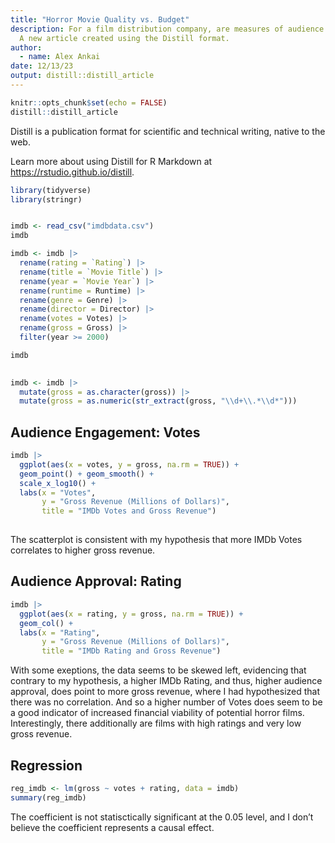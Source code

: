 ```yaml
---
title: "Horror Movie Quality vs. Budget"
description: For a film distribution company, are measures of audience engagement and approval on IMDb good indicators of how much revenue a potential film will earn? In this study, Over the summer, I interned for a film distribution company whose purpose is to aquire films to be distributed on streaming platforms like Pluto TV, Amazon Video, and Peacock. The biggest concern was whether an aquired film will be lucrative. It has to be good enough to interest viewers; the more viewers the more revenue brought in to the company. Therefore, in this study, I aim to use the movie database platform IMDb to find out if it can be used to accurately analyze a film's earning potential before deciding to buy the rights. IMDb has two statistics that I'm interested in for measuring audience engagement and approval: Votes and Rating. Votes indicates how many people "like" a film, while Rating is more two sided by indicating both whether viewers tend to like or dislike a film. Votes are better at gaging audience engagement than approval: higher-grossing films tend to get more Votes because films with the most viewers are engaged with the most on IMDb. On the other hand, Ratings do not reflect how many viewers interact with a film on the platform. My hypothesis is that more votes correlates with more gross revenue earned, which would make IMDb Votes a good measure of a film's money-making potential. On the contrary, I predict that IMDb Rating has no correlation with gross revenue, because even films that are considered "bad," as in, low quality, cheesy, etc. can earn a lot of money and viewers (for example, Snakes on a Plane and Sharknado). My explanatory variables are IMDb Votes and Rating. My outcome variable is Gross Revenue, which measures the gross revenue of a film upon release. 
  A new article created using the Distill format.
author:
  - name: Alex Ankai 
date: 12/13/23
output: distill::distill_article
---
```


```r
knitr::opts_chunk$set(echo = FALSE)
distill::distill_article
```

Distill is a publication format for scientific and technical writing, native to the web. 

Learn more about using Distill for R Markdown at <https://rstudio.github.io/distill>.


```r
library(tidyverse)
library(stringr)


imdb <- read_csv("imdbdata.csv")
imdb

imdb <- imdb |>
  rename(rating = `Rating`) |>
  rename(title = `Movie Title`) |>
  rename(year = `Movie Year`) |>
  rename(runtime = Runtime) |>
  rename(genre = Genre) |>
  rename(director = Director) |>
  rename(votes = Votes) |>
  rename(gross = Gross) |>
  filter(year >= 2000)

imdb
  

imdb <- imdb |>
  mutate(gross = as.character(gross)) |>
  mutate(gross = as.numeric(str_extract(gross, "\\d+\\.*\\d*")))

```


## Audience Engagement: Votes

```r

imdb |>
  ggplot(aes(x = votes, y = gross, na.rm = TRUE)) +
  geom_point() + geom_smooth() +
  scale_x_log10() +
  labs(x = "Votes",
       y = "Gross Revenue (Millions of Dollars)",
       title = "IMDb Votes and Gross Revenue")
  

```

The scatterplot is consistent with my hypothesis that more IMDb Votes correlates to higher gross revenue. 



## Audience Approval: Rating

```r

imdb |>
  ggplot(aes(x = rating, y = gross, na.rm = TRUE)) +
  geom_col() + 
  labs(x = "Rating",
       y = "Gross Revenue (Millions of Dollars)",
       title = "IMDb Rating and Gross Revenue")

```

With some exeptions, the data seems to be skewed left, evidencing that contrary to my hypothesis, a higher IMDb Rating, and thus, higher audience approval, does point to more gross revenue, where I had hypothesized that there was no correlation. And so a higher number of Votes does seem to be a good indicator of increased financial viability of potential horror films. Interestingly, there additionally are films with high ratings and very low gross revenue.


## Regression

```r

reg_imdb <- lm(gross ~ votes + rating, data = imdb)
summary(reg_imdb)

```

The coefficient is not statisctically significant at the 0.05 level, and I don't believe the coefficient represents a causal effect.